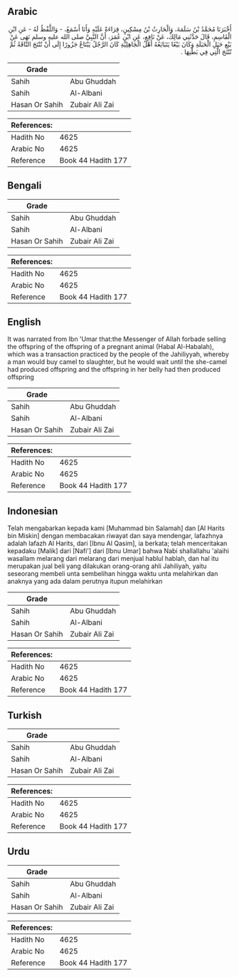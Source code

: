## Arabic


<div dir="rtl" lang="ar" style={{fontSize:'larger',backgroundColor:'#f8f9fa',padding:20}}>
أَخْبَرَنَا مُحَمَّدُ بْنُ سَلَمَةَ، وَالْحَارِثُ بْنُ مِسْكِينٍ، قِرَاءَةً عَلَيْهِ وَأَنَا أَسْمَعُ، - وَاللَّفْظُ لَهُ - عَنِ ابْنِ الْقَاسِمِ، قَالَ حَدَّثَنِي مَالِكٌ، عَنْ نَافِعٍ، عَنِ ابْنِ عُمَرَ، أَنَّ النَّبِيَّ صلى الله عليه وسلم نَهَى عَنْ بَيْعِ حَبَلِ الْحَبَلَةِ وَكَانَ بَيْعًا يَتَبَايَعُهُ أَهْلُ الْجَاهِلِيَّةِ كَانَ الرَّجُلُ يَبْتَاعُ جَزُورًا إِلَى أَنْ تُنْتَجَ النَّاقَةُ ثُمَّ تُنْتَجَ الَّتِي فِي بَطْنِهَا ‏.‏
</div>
<div style={{backgroundColor:'#f8f9fa',padding:20, marginBottom: 10}}><table> <thead> <tr> <th>Grade</th> <th></th> </tr> </thead> <tbody> <tr><td>Sahih</td><td>Abu Ghuddah</td></tr><tr><td>Sahih</td><td>Al-Albani</td></tr><tr><td>Hasan Or Sahih</td><td>Zubair Ali Zai</td></tr></tbody></table><table> <thead> <tr> <th>References:</th> <th></th> </tr> </thead> <tbody><tr><td>Hadith No</td><td>4625</td></tr><tr><td>Arabic No</td><td>4625</td></tr><tr><td>Reference</td><td>Book 44 Hadith 177</td></tr></tbody></table></div>

## Bengali


<div dir="ltr" lang="bn" style={{fontSize:'larger',backgroundColor:'#f8f9fa',padding:20}}>

</div>
<div style={{backgroundColor:'#f8f9fa',padding:20, marginBottom: 10}}><table> <thead> <tr> <th>Grade</th> <th></th> </tr> </thead> <tbody> <tr><td>Sahih</td><td>Abu Ghuddah</td></tr><tr><td>Sahih</td><td>Al-Albani</td></tr><tr><td>Hasan Or Sahih</td><td>Zubair Ali Zai</td></tr></tbody></table><table> <thead> <tr> <th>References:</th> <th></th> </tr> </thead> <tbody><tr><td>Hadith No</td><td>4625</td></tr><tr><td>Arabic No</td><td>4625</td></tr><tr><td>Reference</td><td>Book 44 Hadith 177</td></tr></tbody></table></div>

## English


<div dir="ltr" lang="en" style={{fontSize:'larger',backgroundColor:'#f8f9fa',padding:20}}>
It was narrated from Ibn 'Umar that:the Messenger of Allah forbade selling the offspring of the offspring of a pregnant animal (Habal Al-Habalah), which was a transaction practiced by the people of the Jahiliyyah, whereby a man would buy camel to slaughter, but he would wait until the she-camel had produced offspring and the offspring in her belly had then produced offspring
</div>
<div style={{backgroundColor:'#f8f9fa',padding:20, marginBottom: 10}}><table> <thead> <tr> <th>Grade</th> <th></th> </tr> </thead> <tbody> <tr><td>Sahih</td><td>Abu Ghuddah</td></tr><tr><td>Sahih</td><td>Al-Albani</td></tr><tr><td>Hasan Or Sahih</td><td>Zubair Ali Zai</td></tr></tbody></table><table> <thead> <tr> <th>References:</th> <th></th> </tr> </thead> <tbody><tr><td>Hadith No</td><td>4625</td></tr><tr><td>Arabic No</td><td>4625</td></tr><tr><td>Reference</td><td>Book 44 Hadith 177</td></tr></tbody></table></div>

## Indonesian


<div dir="ltr" lang="id" style={{fontSize:'larger',backgroundColor:'#f8f9fa',padding:20}}>
Telah mengabarkan kepada kami [Muhammad bin Salamah] dan [Al Harits bin Miskin] dengan membacakan riwayat dan saya mendengar, lafazhnya adalah lafazh Al Harits, dari [Ibnu Al Qasim], ia berkata; telah menceritakan kepadaku [Malik] dari [Nafi'] dari [Ibnu Umar] bahwa Nabi shallallahu 'alaihi wasallam melarang dari melarang dari menjual hablul hablah, dan hal itu merupakan jual beli yang dilakukan orang-orang ahli Jahiliyah, yaitu seseorang membeli unta sembelihan hingga waktu unta melahirkan dan anaknya yang ada dalam perutnya itupun melahirkan
</div>
<div style={{backgroundColor:'#f8f9fa',padding:20, marginBottom: 10}}><table> <thead> <tr> <th>Grade</th> <th></th> </tr> </thead> <tbody> <tr><td>Sahih</td><td>Abu Ghuddah</td></tr><tr><td>Sahih</td><td>Al-Albani</td></tr><tr><td>Hasan Or Sahih</td><td>Zubair Ali Zai</td></tr></tbody></table><table> <thead> <tr> <th>References:</th> <th></th> </tr> </thead> <tbody><tr><td>Hadith No</td><td>4625</td></tr><tr><td>Arabic No</td><td>4625</td></tr><tr><td>Reference</td><td>Book 44 Hadith 177</td></tr></tbody></table></div>

## Turkish


<div dir="ltr" lang="tr" style={{fontSize:'larger',backgroundColor:'#f8f9fa',padding:20}}>

</div>
<div style={{backgroundColor:'#f8f9fa',padding:20, marginBottom: 10}}><table> <thead> <tr> <th>Grade</th> <th></th> </tr> </thead> <tbody> <tr><td>Sahih</td><td>Abu Ghuddah</td></tr><tr><td>Sahih</td><td>Al-Albani</td></tr><tr><td>Hasan Or Sahih</td><td>Zubair Ali Zai</td></tr></tbody></table><table> <thead> <tr> <th>References:</th> <th></th> </tr> </thead> <tbody><tr><td>Hadith No</td><td>4625</td></tr><tr><td>Arabic No</td><td>4625</td></tr><tr><td>Reference</td><td>Book 44 Hadith 177</td></tr></tbody></table></div>

## Urdu


<div dir="rtl" lang="ur" style={{fontSize:'larger',backgroundColor:'#f8f9fa',padding:20}}>

</div>
<div style={{backgroundColor:'#f8f9fa',padding:20, marginBottom: 10}}><table> <thead> <tr> <th>Grade</th> <th></th> </tr> </thead> <tbody> <tr><td>Sahih</td><td>Abu Ghuddah</td></tr><tr><td>Sahih</td><td>Al-Albani</td></tr><tr><td>Hasan Or Sahih</td><td>Zubair Ali Zai</td></tr></tbody></table><table> <thead> <tr> <th>References:</th> <th></th> </tr> </thead> <tbody><tr><td>Hadith No</td><td>4625</td></tr><tr><td>Arabic No</td><td>4625</td></tr><tr><td>Reference</td><td>Book 44 Hadith 177</td></tr></tbody></table></div>